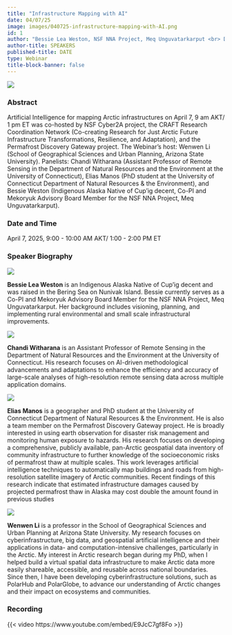 ```yaml
---
title: "Infrastructure Mapping with AI"
date: 04/07/25
image: images/040725-infrastructure-mapping-with-AI.png
id: 1
author: "Bessie Lea Weston, NSF NNA Project, Meq Unguvatarkarput <br> Dr. Chandi Witharana, University of Connecticut <br> Elias Manos, University of Connecticut <br> Dr. Wenwen Li, Arizona State University"
author-title: SPEAKERS
published-title: DATE
type: Webinar
title-block-banner: false
---
```


![](images/040725-infrastructure-mapping-with-AI.png)

### Abstract

Artificial Intelligence for mapping Arctic infrastructures on April 7, 9 am AKT/ 1 pm ET was co-hosted by NSF Cyber2A project,  the CRAFT Research Coordination Network (Co-creating Research for Just Arctic Future Infrastructure Transformations, Resilience, and Adaptation), and the Permafrost Discovery Gateway project. The Webinar’s host: Wenwen Li (School of Geographical Sciences and Urban Planning, Arizona State University). Panelists: Chandi Witharana (Assistant Professor of Remote Sensing in the Department of Natural Resources and the Environment at the University of Connecticut), Elias Manos (PhD student at the University of Connecticut Department of Natural Resources & the Environment), and Bessie Weston (Indigenous Alaska Native of Cup’ig decent, Co-PI and Mekoryuk Advisory Board Member for the NSF NNA Project, Meq Unguvatarkarput).

### Date and Time
April 7, 2025, 9:00 - 10:00 AM AKT/ 1:00 - 2:00 PM ET

### Speaker Biography

::: {layout="[[20, 80]]"}
![](images/Bessie-Weston.png)

**Bessie Lea Weston** is an Indigenous Alaska Native of Cup'ig decent and was raised in the Bering Sea on Nunivak Island. Bessie currently serves as a Co-PI and Mekoryuk Advisory Board Member for the NSF NNA Project, Meq Unguvatarkarput. Her background includes visioning, planning, and implementing rural environmental and small scale infrastructural improvements.
:::

::: {layout="[[20, 80]]"}
![](images/Chandi-Witharana.png)

**Chandi Witharana** is an Assistant Professor of Remote Sensing in the Department of Natural Resources and the Environment at the University of Connecticut. His research focuses on AI-driven methodological advancements and adaptations to enhance the efficiency and accuracy of large-scale analyses of high-resolution remote sensing data across multiple application domains.
:::

::: {layout="[[20, 80]]"}
![](images/Elias-Manos.png)

**Elias Manos** is a geographer and PhD student at the University of Connecticut Department of Natural Resources & the Environment. He is also a team member on the Permafrost Discovery Gateway project. He is broadly interested in using earth observation for disaster risk management and monitoring human exposure to hazards. His research focuses on developing a comprehensive, publicly available, pan-Arctic geospatial data inventory of community infrastructure to further knowledge of the socioeconomic risks of permafrost thaw at multiple scales. This work leverages artificial intelligence techniques to automatically map buildings and roads from high-resolution satellite imagery of Arctic communities. Recent findings of this research indicate that estimated infrastructure damages caused by projected permafrost thaw in Alaska may cost double the amount found in previous studies
:::

::: {layout="[[20, 80]]"}
![](images/Wenwen-Li.png)

**Wenwen Li** is a professor in the School of Geographical Sciences and Urban Planning at Arizona State University. My research focuses on cyberinfrastructure, big data, and geospatial artificial intelligence and their applications in data- and computation-intensive challenges, particularly in the Arctic. My interest in Arctic research began during my PhD, when I helped build a virtual spatial data infrastructure to make Arctic data more easily shareable, accessible, and reusable across national boundaries. Since then, I have been developing cyberinfrastructure solutions, such as PolarHub and PolarGlobe, to advance our understanding of Arctic changes and their impact on ecosystems and communities.
:::

### Recording

{{< video https://www.youtube.com/embed/E9JcC7gf8Fo >}}